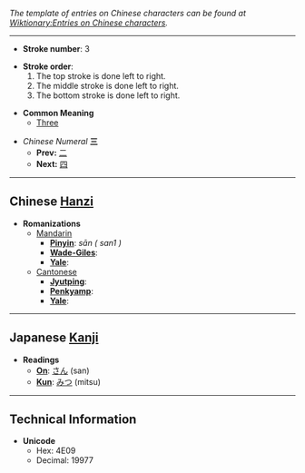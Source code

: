 ''The template of entries on Chinese characters can be found at [[Wiktionary:Entries on Chinese characters]].''

----

*'''Stroke number''': 3

*'''Stroke order''':
*# The top stroke is done left to right.
*# The middle stroke is done left to right.
*# The bottom stroke is done left to right.

*'''Common Meaning'''
**[[Three]]

*''Chinese Numeral'' '''三'''
**'''Prev:''' [[二]]
**'''Next:''' [[四]]

----

== Chinese [[Hanzi]] ==

*'''Romanizations'''
**[[Mandarin]]
***'''[[Pinyin]]''': ''sān ( san1 )''
***'''[[Wade-Giles]]''': 
***'''[[Yale]]''': 
**[[Cantonese]]
***'''[[Jyutping]]''': 
***'''[[Penkyamp]]''': 
***'''[[Yale]]''': 

----

== Japanese [[Kanji]] ==

*'''Readings'''
**'''[[On]]''': [[さん]] (san)
**'''[[Kun]]''': [[みつ]] (mitsu)

----

== Technical Information ==
*'''Unicode'''
**Hex: 4E09
**Decimal: 19977